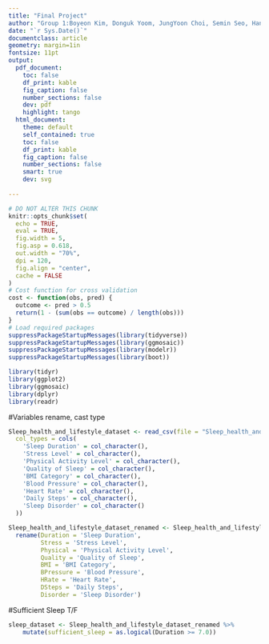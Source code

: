 ```yaml
---
title: "Final Project"
author: "Group 1:Boyeon Kim, Donguk Yoom, JungYoon Choi, Semin Seo, Hanseung Jang, Sanghyun Lee, Helena Burke, Seokyeong Park, Dahye Chung"
date: "`r Sys.Date()`"
documentclass: article
geometry: margin=1in
fontsize: 11pt
output:
  pdf_document:
    toc: false
    df_print: kable
    fig_caption: false
    number_sections: false
    dev: pdf
    highlight: tango
  html_document:
    theme: default
    self_contained: true
    toc: false
    df_print: kable
    fig_caption: false
    number_sections: false
    smart: true
    dev: svg
    
---
```


```r
# DO NOT ALTER THIS CHUNK
knitr::opts_chunk$set(
  echo = TRUE,
  eval = TRUE,
  fig.width = 5,
  fig.asp = 0.618,
  out.width = "70%",
  dpi = 120,
  fig.align = "center",
  cache = FALSE
)
# Cost function for cross validation
cost <- function(obs, pred) {
  outcome <- pred > 0.5
  return(1 - (sum(obs == outcome) / length(obs)))
}
# Load required packages
suppressPackageStartupMessages(library(tidyverse))
suppressPackageStartupMessages(library(ggmosaic))
suppressPackageStartupMessages(library(modelr))
suppressPackageStartupMessages(library(boot))
```


```r
library(tidyr)
library(ggplot2)
library(ggmosaic)
library(dplyr)
library(readr)
```

#Variables rename, cast type
```r

Sleep_health_and_lifestyle_dataset <- read_csv(file = "Sleep_health_and_lifestyle_dataset.csv",
  col_types = cols(
    'Sleep Duration' = col_character(),
    'Stress Level' = col_character(),
    'Physical Activity Level' = col_character(),
    'Quality of Sleep' = col_character(),
    'BMI Category' = col_character(),
    'Blood Pressure' = col_character(),
    'Heart Rate' = col_character(),
    'Daily Steps' = col_character(),
    'Sleep Disorder' = col_character()
  ))

Sleep_health_and_lifestyle_dataset_renamed <- Sleep_health_and_lifestyle_dataset %>%
  rename(Duration = 'Sleep Duration',
         Stress = 'Stress Level',
         Physical = 'Physical Activity Level',
         Quality = 'Quality of Sleep',
         BMI = 'BMI Category',
         BPressure = 'Blood Pressure',
         HRate = 'Heart Rate',
         DSteps = 'Daily Steps',
         Disorder = 'Sleep Disorder')
```

#Sufficient Sleep T/F
```r
sleep_dataset <- Sleep_health_and_lifestyle_dataset_renamed %>%
    mutate(sufficient_sleep = as.logical(Duration >= 7.0))
```
